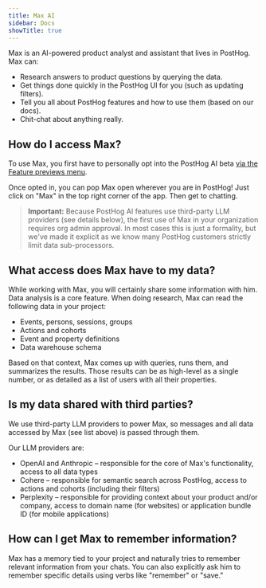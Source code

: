 ```yaml
---
title: Max AI
sidebar: Docs
showTitle: true
---
```


Max is an AI-powered product analyst and assistant that lives in PostHog. Max can:

- Research answers to product questions by querying the data.
- Get things done quickly in the PostHog UI for you (such as updating filters).
- Tell you all about PostHog features and how to use them (based on our docs).
- Chit-chat about anything really.

<ProductScreenshot
    imageLight="https://res.cloudinary.com/dmukukwp6/image/upload/max_preview_side_9365f7d4b2.png"
    alt="Max in the sidebar"
    classes="rounded max-h-[569px]"
    zoom={false}
/>

## How do I access Max?

To use Max, you first have to personally opt into the PostHog AI beta [via the Feature previews menu](https://us.posthog.com/#panel=feature-previews%3Aartificial-hog).

Once opted in, you can pop Max open wherever you are in PostHog! Just click on "Max" in the top right corner of the app. Then get to chatting.

> **Important:** Because PostHog AI features use third-party LLM providers (see details below), the first use of Max in your organization requires org admin approval. In most cases this is just a formality, but we've made it explicit as we know many PostHog customers strictly limit data sub-processors.

## What access does Max have to my data?

While working with Max, you will certainly share some information with him. Data analysis is a core feature. When doing research, Max can read the following data in your project:

- Events, persons, sessions, groups
- Actions and cohorts
- Event and property definitions
- Data warehouse schema

Based on that context, Max comes up with queries, runs them, and summarizes the results. Those results can be as high-level as a single number, or as detailed as a list of users with all their properties.

## Is my data shared with third parties?

We use third-party LLM providers to power Max, so messages and all data accessed by Max (see list above) is passed through them.

Our LLM providers are:
- OpenAI and Anthropic – responsible for the core of Max's functionality, access to all data types
- Cohere – responsible for semantic search across PostHog, access to actions and cohorts (including their filters)
- Perplexity – responsible for providing context about your product and/or company, access to domain name (for websites) or application bundle ID (for mobile applications)

## How can I get Max to remember information?

Max has a memory tied to your project and naturally tries to remember relevant information from your chats. You can also explicitly ask him to remember specific details using verbs like "remember" or "save."
